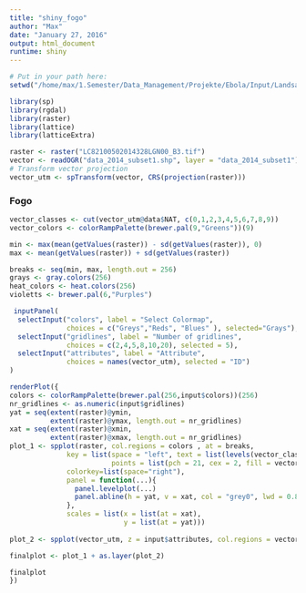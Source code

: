 ```yaml
---
title: "shiny_fogo"
author: "Max"
date: "January 27, 2016"
output: html_document
runtime: shiny
---
```


```r
# Put in your path here:
setwd("/home/max/1.Semester/Data_Management/Projekte/Ebola/Input/Landsat/")

library(sp)
library(rgdal)
library(raster)
library(lattice)
library(latticeExtra)

raster <- raster("LC82100502014328LGN00_B3.tif")
vector <- readOGR("data_2014_subset1.shp", layer = "data_2014_subset1")
# Transform vector projection 
vector_utm <- spTransform(vector, CRS(projection(raster)))
```

### Fogo ###

```r

vector_classes <- cut(vector_utm@data$NAT, c(0,1,2,3,4,5,6,7,8,9))
vector_colors <- colorRampPalette(brewer.pal(9,"Greens"))(9)

min <- max(mean(getValues(raster)) - sd(getValues(raster)), 0)
max <- mean(getValues(raster)) + sd(getValues(raster))

breaks <- seq(min, max, length.out = 256)
grays <- gray.colors(256)
heat_colors <- heat.colors(256)
violetts <- brewer.pal(6,"Purples")

 inputPanel(
  selectInput("colors", label = "Select Colormap", 
              choices = c("Greys","Reds", "Blues" ), selected="Grays"),
  selectInput("gridlines", label = "Number of gridlines",
              choices = c(2,4,5,8,10,20), selected = 5),
  selectInput("attributes", label = "Attribute",
              choices = names(vector_utm), selected = "ID")
)

renderPlot({
colors <- colorRampPalette(brewer.pal(256,input$colors))(256)
nr_gridlines <- as.numeric(input$gridlines)
yat = seq(extent(raster)@ymin, 
          extent(raster)@ymax, length.out = nr_gridlines)
xat = seq(extent(raster)@xmin, 
          extent(raster)@xmax, length.out = nr_gridlines)
plot_1 <- spplot(raster, col.regions = colors , at = breaks,
              key = list(space = "left", text = list(levels(vector_classes)),
                         points = list(pch = 21, cex = 2, fill = vector_colors)),
              colorkey=list(space="right"),
              panel = function(...){
                panel.levelplot(...)
                panel.abline(h = yat, v = xat, col = "grey0", lwd = 0.8, lty = 3) 
              },
              scales = list(x = list(at = xat),
                            y = list(at = yat)))
 
plot_2 <- spplot(vector_utm, z = input$attributes, col.regions = vector_colors)

finalplot <- plot_1 + as.layer(plot_2)

finalplot
})  
```
